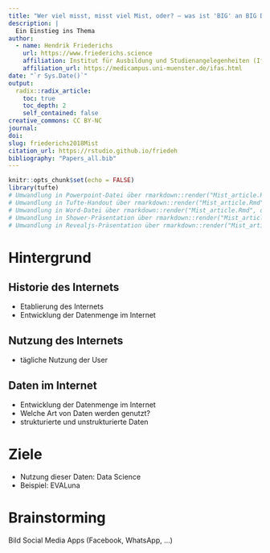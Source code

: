 ```yaml
---
title: "Wer viel misst, misst viel Mist, oder? – was ist 'BIG' an BIG DATA?"
description: |
  Ein Einstieg ins Thema
author:
  - name: Hendrik Friederichs
    url: https://www.friederichs.science
    affiliation: Institut für Ausbildung und Studienangelegenheiten (IfAS) der Medizinischen Fakultät Münster
    affiliation_url: https://medicampus.uni-muenster.de/ifas.html
date: "`r Sys.Date()`"
output: 
  radix::radix_article:
    toc: true
    toc_depth: 2
    self_contained: false
creative_commons: CC BY-NC
journal:
doi:
slug: friederichs2018Mist
citation_url: https://rstudio.github.io/friedeh
bibliography: "Papers_all.bib"
---
```


```r
knitr::opts_chunk$set(echo = FALSE)
library(tufte)
# Umwandlung in Powerpoint-Datei über rmarkdown::render("Mist_article.Rmd", output_format = "powerpoint_presentation", output_options = list(reference_doc = "my-styles.pptx"))
# Umwandlung in Tufte-Handout über rmarkdown::render("Mist_article.Rmd", output_format = "tufte_handout")
# Umwandlung in Word-Datei über rmarkdown::render("Mist_article.Rmd", output_format = "word_document")
# Umwandlung in Shower-Präsentation über rmarkdown::render("Mist_article.Rmd", output_format = "shower_presentation")
# Umwandlung in Revealjs-Präsentation über rmarkdown::render("Mist_article.Rmd", revealjs_presentation(incremental = TRUE))
```

# Hintergrund

## Historie des Internets
* Etablierung des Internets
* Entwicklung der Datenmenge im Internet

## Nutzung des Internets
* tägliche Nutzung der User

## Daten im Internet
* Entwicklung der Datenmenge im Internet
* Welche Art von Daten werden genutzt?
* strukturierte und unstrukturierte Daten

# Ziele

* Nutzung dieser Daten: Data Science
* Beispiel: EVALuna

# Brainstorming

Bild Social Media Apps (Facebook, WhatsApp, ...)
